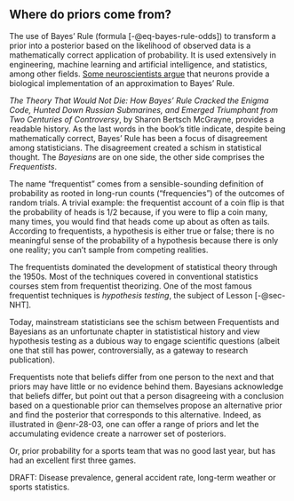 <!-- Topic28-01 -->
::: {.callout-note collapse="true" #enr-28-01}
## Where do priors come from?

The use of Bayes' Rule (formula [-@eq-bayes-rule-odds]) to transform a prior into a posterior based on the likelihood of observed data is a mathematically correct application of probability. It is used extensively in engineering, machine learning and artificial intelligence, and statistics, among other fields. [Some neuroscientists argue](https://pubmed.ncbi.nlm.nih.gov/18045002/) that neurons provide a biological implementation of an approximation to Bayes' Rule.

*The Theory That Would Not Die: How Bayes' Rule Cracked the Enigma Code, Hunted Down Russian Submarines, and Emerged Triumphant from Two Centuries of Controversy*, by Sharon Bertsch McGrayne, provides a readable history. As the last words in the book's title indicate, despite being mathematically correct, Bayes' Rule has been a focus of disagreement among statisticians. The disagreement created a schism in statistical thought. The *Bayesians* are on one side, the other side comprises the *Frequentists*.

The name "frequentist" comes from a sensible-sounding definition of probability as rooted in long-run counts ("frequencies") of the outcomes of random trials. A trivial example: the frequentist account of a coin flip is that the probability of heads is 1/2 because, if you were to flip a coin many, many times, you would find that heads come up about as often as tails. According to frequentists, a hypothesis is either true or false; there is no meaningful sense of the probability of a hypothesis because there is only one reality; you can't sample from competing realities.

The frequentists dominated the development of statistical theory through the 1950s. Most of the techniques covered in conventional statistics courses stem from frequentist theorizing. One of the most famous frequentist techniques is *hypothesis testing*, the subject of Lesson [-@sec-NHT].

Today, mainstream statisticians see the schism between Frequentists and Bayesians as an unfortunate chapter in statististical history and view hypothesis testing as a dubious way to engage scientific questions (albeit one that still has power, controversially, as a gateway to research publication).

Frequentists note that beliefs differ from one person to the next and that priors may have little or no evidence behind them. Bayesians acknowledge that beliefs differ, but point out that a person disagreeing with a conclusion based on a questionable prior can themselves propose an alternative prior and find the posterior that corresponds to this alternative. Indeed, as illustrated in @enr-28-03, one can offer a range of priors and let the accumulating evidence create a narrower set of posteriors.






Or, prior probability for a sports team that was no good last year, but has had an excellent first three games.

DRAFT: Disease prevalence, general accident rate, long-term weather or sports statistics.

:::
